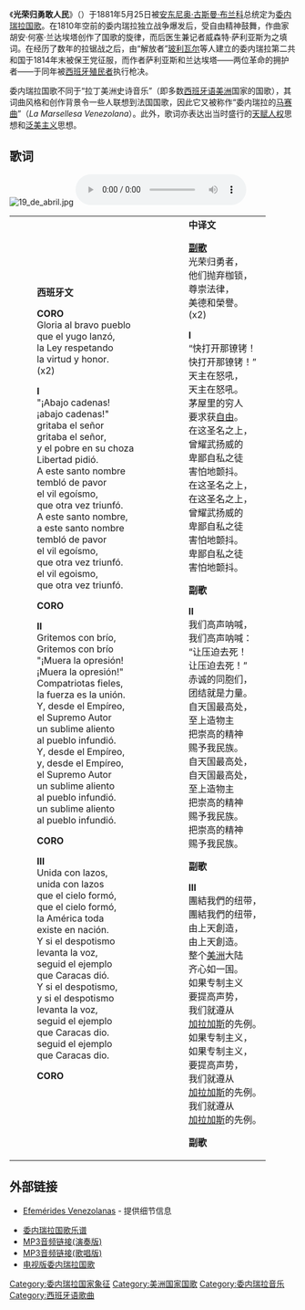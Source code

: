{{Infobox Anthem
|title         = <em lang="es">Gloria al Bravo Pueblo</em>
|chinese_title = 光荣归勇敢人民
|alt_title     = 委内瑞拉的马赛曲
|image         =Coat of arms of Venezuela.svg
|image_size    =
|caption       =
|country       = {{VEN}}
|author        = 威森特·萨利亚斯
|lyrics_date   = 1810
|composer      = 胡安·何塞·兰达埃塔
|music_date    =
|adopted       = 1881
|until         =
|sound         = United States Navy Band - Gloria al Bravo Pueblo.ogg
|sound_title   = 光荣归勇敢人民 (演奏版)
}}

《'''光荣归勇敢人民'''》（{{lang-es|Gloria al Bravo Pueblo}}）于1881年5月25日被[[委内瑞拉总统|安东尼奥·古斯曼·布兰科]]总统定为[[委内瑞拉|委内瑞拉]][[国歌|国歌]]。在1810年空前的委内瑞拉独立战争爆发后，受自由精神鼓舞，作曲家胡安·何塞·兰达埃塔创作了国歌的旋律，而后医生兼记者威森特·萨利亚斯为之填词。在经历了数年的拉锯战之后，由“解放者”[[玻利瓦尔|玻利瓦尔]]等人建立的委内瑞拉第二共和国于1814年末被保王党征服，而作者萨利亚斯和兰达埃塔——两位革命的拥护者——于同年被[[西班牙帝国|西班牙殖民者]]执行枪决。

委内瑞拉国歌不同于“拉丁美洲史诗音乐”（即多数[[西班牙语美洲|西班牙语美洲]]国家的国歌），其词曲风格和创作背景令一些人联想到法国国歌，因此它又被称作“委内瑞拉的[[马赛曲|马赛曲]]”（''La Marsellesa Venezolana''）。此外，歌词亦表达出当时盛行的[[天赋人权|天赋人权]]思想和[[美洲|泛美主义]]思想。

== 歌词 ==
[[File:19_de_abril.jpg|thumb]]
[[Image:Himno_Nacional_de_Venezuela_en_Wayuunaiki.ogg|thumb]]
{| border=0
|-
| valign=top |
:'''西班牙文 '''

:'''CORO'''
:Gloria al bravo pueblo
:que el yugo lanzó,
:la Ley respetando
:la virtud y honor.
:(x2)

:'''Ⅰ'''
:"¡Abajo cadenas!
:¡abajo cadenas!"
:gritaba el señor
:gritaba el señor,
:y el pobre en su choza
:Libertad pidió.
:A este santo nombre
:tembló de pavor
:el vil egoísmo,
:que otra vez triunfó.
:A este santo nombre,
:a este santo nombre
:tembló de pavor
:el vil egoísmo,
:que otra vez triunfó.
:el vil egoismo,
:que otra vez triunfó.

:'''CORO'''

:'''Ⅱ'''
:Gritemos con brío, 
:Gritemos con brío
:"¡Muera la opresión!
:¡Muera la opresión!"
:Compatriotas fieles,
:la fuerza es la unión.
:Y, desde el Empíreo,
:el Supremo Autor
:un sublime aliento
:al pueblo infundió.
:Y, desde el Empíreo,
:y, desde el Empíreo,
:el Supremo Autor
:un sublime aliento
:al pueblo infundió.
:un sublime aliento
:al pueblo infundió.

:'''CORO'''

:'''Ⅲ'''
:Unida con lazos,
:unida con lazos
:que el cielo formó,
:que el cielo formó,
:la América toda
:existe en nación.
:Y si el despotismo
:levanta la voz,
:seguid el ejemplo
:que Caracas dió.
:Y si el despotismo,
:y si el despotismo
:levanta la voz,
:seguid el ejemplo
:que Caracas dio.
:seguid el ejemplo
:que Caracas dio.

:'''CORO'''

|valign=top |
:::'''中译文'''

:::''' [[副歌|副歌]] '''
:::光荣归勇者，
:::他们抛弃枷锁，
:::尊崇法律，
:::美德和榮譽。
:::(x2)

:::'''Ⅰ'''
:::“快打开那镣铐！
:::快打开那镣铐！”
:::天主在怒吼，
:::天主在怒吼。
:::茅屋里的穷人
:::要求获[[自由|自由]]。
:::在这圣名之上，
:::曾耀武扬威的
:::卑鄙自私之徒
:::害怕地颤抖。
:::在这圣名之上，
:::在这圣名之上，
:::曾耀武扬威的
:::卑鄙自私之徒
:::害怕地颤抖。
:::卑鄙自私之徒
:::害怕地颤抖。

:::''' 副歌 '''

:::'''Ⅱ'''
:::我们高声呐喊，
:::我们高声呐喊：
:::“让压迫去死！
:::让压迫去死！”
:::赤诚的同胞们，
:::团结就是力量。
:::自天国最高处，
:::至上造物主
:::把崇高的精神
:::赐予我民族。
:::自天国最高处，
:::自天国最高处，
:::至上造物主
:::把崇高的精神
:::赐予我民族。
:::把崇高的精神
:::赐予我民族。

:::''' 副歌 '''

:::'''Ⅲ'''
:::團結我們的纽带，
:::團結我們的纽带，
:::由上天創造，
:::由上天創造。
:::整个[[美洲|美洲]]大陆
:::齐心如一国。
:::如果专制主义
:::要提高声势，
:::我们就遵从
:::[[加拉加斯|加拉加斯]]的先例。
:::如果专制主义，
:::如果专制主义，
:::要提高声势，
:::我们就遵从
:::[[加拉加斯|加拉加斯]]的先例。
:::我们就遵从
:::[[加拉加斯|加拉加斯]]的先例。

:::''' 副歌 '''
|}

== 外部链接 ==
{{commonscat|National anthem of Venezuela}}
* {{es_icon}} [http://www.efemeridesvenezolanas.com Efemérides Venezolanas]{{Wayback|url=http://www.efemeridesvenezolanas.com/ |date=20200501034424 }} - 提供细节信息
* [http://zh.cantorion.org/music/3892/%E5%85%89%E8%8D%A3%E5%BD%92%E5%8B%87%E6%95%A2%E4%BA%BA%E6%B0%91_%EF%BC%88Gloria_al_Bravo_Pueblo%EF%BC%89_Full_volume 委内瑞拉国歌乐谱]
* [http://www.national-anthems.net/files/6a0526d98413af171a2c2fcd577f4dbb_20100904_venezuelaX.mp3 MP3音频链接(演奏版)]
* [http://users.atw.hu/szbszig/venezuela%20%28spanish%29.mp3 MP3音频链接(歌唱版)]{{Wayback|url=http://users.atw.hu/szbszig/venezuela%20%28spanish%29.mp3 |date=20160304115600 }}
* [http://v.youku.com/v_show/id_XNzM1NTY1NDg=.html 电视版委内瑞拉国歌] {{Wayback|url=http://v.youku.com/v_show/id_XNzM1NTY1NDg=.html |date=20190609071608 }}

{{美洲各國家和地區国歌}}
[[Category:委内瑞拉国家象征|Category:委内瑞拉国家象征]]
[[Category:美洲国家国歌|Category:美洲国家国歌]]
[[Category:委内瑞拉音乐|Category:委内瑞拉音乐]]
[[Category:西班牙语歌曲|Category:西班牙语歌曲]]